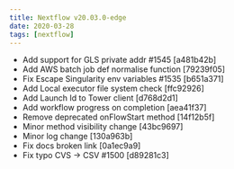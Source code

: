 ```yaml
---
title: Nextflow v20.03.0-edge
date: 2020-03-28
tags: [nextflow]
---
```


- Add support for GLS private addr #1545 [a481b42b]
- Add AWS batch job def normalise function [79239f05]
- Fix Escape Singularity env variables #1535 [b651a371]
- Add Local executor file system check [ffc92926]
- Add Launch Id to Tower client [d768d2d1]
- Add workflow progress on completion [aea41f37]
- Remove deprecated onFlowStart method [14f12b5f]
- Minor method visibility change [43bc9697]
- Minor log change [130a963b]
- Fix docs broken link [0a1ec9a9]
- Fix typo CVS -> CSV #1500 [d89281c3]
